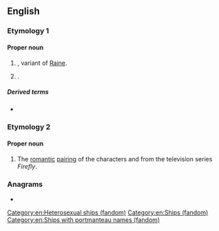 {{also|rayne}}
==English==
{{wp}}

===Etymology 1===
{{rfe|en}}

====Proper noun====
{{en-proper noun}}

# {{surname|en|from=given names}}, variant of [[Raine]].
# {{given name|en|female}}.

=====Derived terms=====
* {{l|en|Raynes Park}}

===Etymology 2===
{{blend|en|River|Jayne}}

====Proper noun====
{{en-proper noun}}

# {{lb|en|fandom slang}} The [[romantic]] [[pairing]] of the characters {{w|River Tam}} and {{w|Jayne Cobb}} from the television series ''Firefly''.

===Anagrams===
* {{anagrams|en|a=aenry|Aeryn|Arney|Neary|Neyra|Raney|Yaren|aryne|renay|yarne|yearn}}

[[Category:en:Heterosexual ships (fandom)]]
[[Category:en:Ships (fandom)]]
[[Category:en:Ships with portmanteau names (fandom)]]
